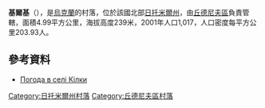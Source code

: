 {{coord|50|0|41|N|28|5|14|E|scale:30000|display=title}}

'''基爾基'''（{{lang-uk|Кілки}}），是[[烏克蘭|烏克蘭]]的村落，位於該國北部[[日托米爾州|日托米爾州]]，由[[丘德尼夫區|丘德尼夫區]]負責管轄，面積4.99平方公里，海拔高度239米，2001年人口1,017，人口密度每平方公里203.93人。

==參考資料==
* [http://weather.in.ua/ua/zhitomirskaja/10547 Погода в селі Кілки] {{Wayback|url=http://weather.in.ua/ua/zhitomirskaja/10547 |date=20200528145817 }}

{{DEFAULTSORT:Кілки}}
[[Category:日托米爾州村落|Category:日托米爾州村落]]
[[Category:丘德尼夫區村落|Category:丘德尼夫區村落]]


{{Zhytomyr-geo-stub}}